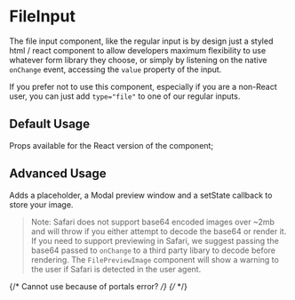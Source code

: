 
<Meta of={FileInputStories} />

# FileInput

The file input component, like the regular input is by design just a styled html / react component to allow developers maximum flexibility to use whatever form library they choose, or simply by listening on the native `onChange` event, accessing the `value` property of the input.

If you prefer not to use this component, especially if you are a non-React user, you can just add `type="file"` to one of our regular inputs.

## Default Usage

Props available for the React version of the component;

<ArgsTable of={FileInput} />

<Canvas>
  <Story of={FileInputStories.DefaultUsage} />
</Canvas>

<RenderHtmlMarkup of={FileInputStories.DefaultUsage} />

## Advanced Usage

Adds a placeholder, a Modal preview window and a setState callback to store your image.

> Note: Safari does not support base64 encoded images over ~2mb and will throw if you either attempt to decode the base64 or render it. If you need to support previewing in Safari, we suggest passing the base64 passed to `onChange` to a third party libary to decode before rendering. The `FilePreviewImage` component will show a warning to the user if Safari is detected in the user agent.

<Canvas>
  <Story of={FileInputStories.AdvancedUsage} />
</Canvas>

{/* Cannot use because of portals error? */}
{/* <RenderHtmlMarkup component="FileInput" story="Advanced Usage" /> */}
